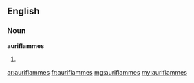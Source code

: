 ==English==

===Noun===
'''auriflammes'''

# {{plural of|[[auriflamme]]}}

[[ar:auriflammes]]
[[fr:auriflammes]]
[[mg:auriflammes]]
[[my:auriflammes]]